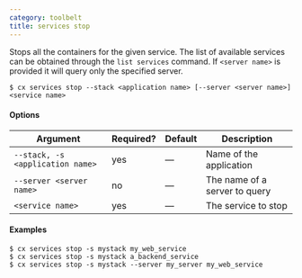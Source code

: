 ```yaml
---
category: toolbelt
title: services stop
---
```


Stops all the containers for the given service. The list of available  services can be obtained through the `list services` command. If `<server name>` is provided it will query only the specified server.

```shell
$ cx services stop --stack <application name> [--server <server name>] <service name>
```

#### Options

| Argument | Required? | Default | Description |
|  ---  |  ---  |  ---  |  ---  |
| `--stack, -s <application name>` | yes | — | Name of the application |
| `--server <server name>` | no | — | The name of a server to query |
| `<service name>` | yes | — | The service to stop |

#### Examples

```shell
$ cx services stop -s mystack my_web_service
$ cx services stop -s mystack a_backend_service
$ cx services stop -s mystack --server my_server my_web_service
```
